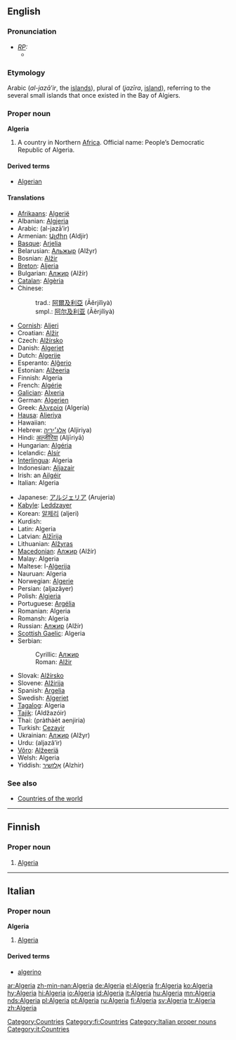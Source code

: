 ==English==
{{wikipedia}}

===Pronunciation===
* ''[[RP]]:''
** {{IPA|/ælˈdʒɪəriə/}}

===Etymology===
Arabic {{Arab|[[الجزائر]]}} (''al-jazā’ir'', the [[islands]]), plural of {{Arab|[[جزيرة]]}} (''jazīra'', [[island]]), referring to the several small islands that once existed in the Bay of Algiers.

===Proper noun===
'''Algeria'''

# A country in Northern [[Africa]]. Official name: People’s Democratic Republic of Algeria.

====Derived terms====
* [[Algerian]]

====Translations====
{{top}}
* [[Afrikaans]]: [[Algerië]]
* Albanian: [[Algjeria]]
* Arabic: {{Arab|[[الجزائر|الْجَزَائِر]]}} (al-jazā’ir) {{p}}
* Armenian: [[Ալժիր]] (Aldjir)
* [[Basque]]: [[Arjelia]]
* Belarusian: [[Альжыр]] (Alžyr)
* Bosnian: [[Alžir]] {{m}}
* [[Breton]]: [[Aljeria]]
* Bulgarian: [[Алжир]] (Alžír) {{m}}
* [[Catalan]]: [[Algèria]] {{f}}
* Chinese:
*: trad.: [[阿爾及利亞]] (Āěrjílìyà)
*: smpl.: [[阿尔及利亚]] (Āěrjílìyà)
* [[Cornish]]: [[Aljeri]]
* Croatian: [[Alžir]] {{m}}
* Czech: [[Alžírsko]] {{n}}
* Danish: [[Algeriet]]
* Dutch: [[Algerije]]
* Esperanto: [[Alĝerio]]
* Estonian: [[Alžeeria]]
* Finnish: Algeria
* French: [[Algérie]] {{f}}
* [[Galician]]: [[Alxeria]] {{f}}
* German: [[Algerien]] {{n}}
* Greek: [[Αλγερία]] (Algería) {{f}}
* [[Hausa]]: [[Aljeriya]]
* Hawaiian: {{unicode|[['Alekelia|ʻAlekelia]]}}
* Hebrew: [[אלג׳יריה]] (Aljiriya) {{f}}
* Hindi: [[अल्जीरिया]] (Aljīriyā)
* Hungarian: [[Algéria]]
* Icelandic: [[Alsír]]
* [[Interlingua]]: Algeria
* Indonesian: [[Aljazair]]
* Irish: an [[Ailgéir]]
* Italian: Algeria {{f}}
{{mid}}
* Japanese: [[アルジェリア]] (Arujeria)
* [[Kabyle]]: [[Leddzayer]]
* Korean: [[알제리]] (aljeri)
* Kurdish: {{KUchar|[[جه‌زایر]]}}
* Latin: Algeria
* Latvian: [[Alžīrija]]
* Lithuanian: [[Alžyras]]
* [[Macedonian]]: [[Алжир]] (Alžír)
* Malay: Algeria
* Maltese: l-[[Alġerija]]
* Nauruan: Algeria
* Norwegian: [[Algerie]]
* Persian: {{fa-Arab|[[الجزایر]]}} (aljazâyer)
* Polish: [[Algieria]] {{f}}
* Portuguese: [[Argélia]] {{f}}
* Romanian: Algeria {{f}}
* Romansh: Algeria
* Russian: [[Алжир]] (Alžír) {{m}}
* [[Scottish Gaelic]]: Algeria
* Serbian:
*: Cyrillic: [[Алжир]] {{m}}
*: Roman: [[Alžir]] {{m}}
* Slovak: [[Alžírsko]]
* Slovene: [[Alžirija]] {{f}}
* Spanish: [[Argelia]] {{f}}
* Swedish: [[Algeriet]]
* [[Tagalog]]: Algeria
* [[Tajik]]: {{Cyrl|[[Алҷазоир]]}} (Aldžazóir)
* Thai: {{Thai|[[ประเทศแอลจีเรีย]]}} (pràthàèt aenjiria)
* Turkish: [[Cezayir]]
* Ukrainian: [[Алжир]] (Alžyr) {{m}}
* Urdu: {{ur-Arab|[[الجزائر]]}} (aljazâ’ir)
* [[Võro]]: [[Alžeeriä]]
* Welsh: Algeria
* Yiddish: [[אַלזשיר]] (Alzhir)
{{bottom}}

===See also===
* [[Appendix:Countries of the world|Countries of the world]]

[[Category:Countries]]

----

==Finnish==
{{wikipedia|lang=fi}}

===Proper noun===
{{fi-noun|proper=true|Algeri|type=kulkija}}

# [[#English|Algeria]]

[[Category:fi:Countries]]

----

==Italian==
{{wikipedia|lang=it}}

===Proper noun===
'''Algeria''' {{f}}

# [[#English|Algeria]]

====Derived terms====
* [[algerino]]

[[Category:Italian proper nouns]]
[[Category:it:Countries]]

[[ar:Algeria]]
[[zh-min-nan:Algeria]]
[[de:Algeria]]
[[el:Algeria]]
[[fr:Algeria]]
[[ko:Algeria]]
[[hy:Algeria]]
[[hi:Algeria]]
[[io:Algeria]]
[[id:Algeria]]
[[it:Algeria]]
[[hu:Algeria]]
[[mn:Algeria]]
[[nds:Algeria]]
[[pl:Algeria]]
[[pt:Algeria]]
[[ru:Algeria]]
[[fi:Algeria]]
[[sv:Algeria]]
[[tr:Algeria]]
[[zh:Algeria]]